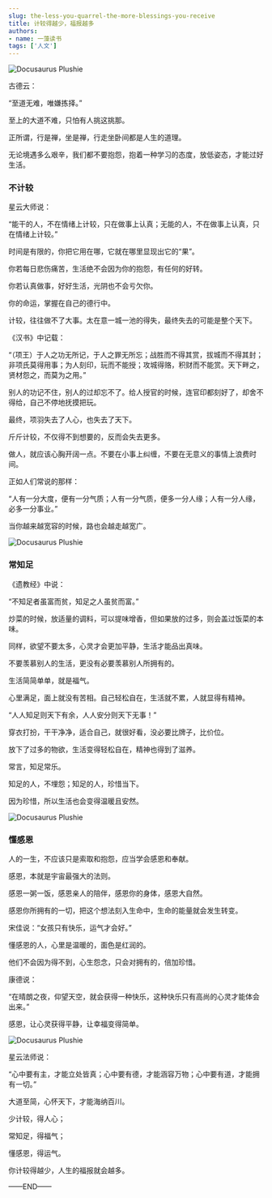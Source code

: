 ```yaml
---
slug: the-less-you-quarrel-the-more-blessings-you-receive
title: 计较得越少，福报越多
authors:
- name: 一藻读书
tags: ['人文']
---
```



![Docusaurus Plushie](./0.webp)

古德云：

“至道无难，唯嫌拣择。”

至上的大道不难，只怕有人挑这挑那。

正所谓，行是禅，坐是禅，行走坐卧间都是人生的道理。

无论境遇多么艰辛，我们都不要抱怨，抱着一种学习的态度，放低姿态，才能过好生活。



<div style={{textAlign: 'center', color: '#FF8C00'}}>  
  <h3>不计较</h3>
</div>

星云大师说：

“能干的人，不在情绪上计较，只在做事上认真；无能的人，不在做事上认真，只在情绪上计较。”

时间是有限的，你把它用在哪，它就在哪里显现出它的“果”。

你若每日悲伤痛苦，生活绝不会因为你的抱怨，有任何的好转。

你若认真做事，好好生活，光阴也不会亏欠你。

你的命运，掌握在自己的德行中。

计较，往往做不了大事。太在意一城一池的得失，最终失去的可能是整个天下。

《汉书》中记载：

“（项王）于人之功无所记，于人之罪无所忘；战胜而不得其赏，拔城而不得其封；非项氏莫得用事；为人刻印，玩而不能授；攻城得赂，积财而不能赏。天下畔之，贤材怨之，而莫为之用。”

别人的功记不住，别人的过却忘不了。给人授官的时候，连官印都刻好了，却舍不得给，自己不停地抚摸把玩。

最终，项羽失去了人心，也失去了天下。

斤斤计较，不仅得不到想要的，反而会失去更多。

做人，就应该心胸开阔一点。不要在小事上纠缠，不要在无意义的事情上浪费时间。

正如人们常说的那样：

“人有一分大度，便有一分气质；人有一分气质，便多一分人缘；人有一分人缘，必多一分事业。”

当你越来越宽容的时候，路也会越走越宽广。

![Docusaurus Plushie](./1.webp)



<div style={{textAlign: 'center', color: '#FF8C00'}}>  
  <h3>常知足</h3>
</div>

《遗教经》中说：

“不知足者虽富而贫，知足之人虽贫而富。”

炒菜的时候，放适量的调料，可以提味增香，但如果放的过多，则会盖过饭菜的本味。

同样，欲望不要太多，心灵才会更加平静，生活才能品出真味。

不要羡慕别人的生活，更没有必要羡慕别人所拥有的。

生活简简单单，就是福气。

心里满足，面上就没有苦相。自己轻松自在，生活就不累，人就显得有精神。

“人人知足则天下有余，人人安分则天下无事！”

穿衣打扮，干干净净，适合自己，就很好看，没必要比牌子，比价位。

放下了过多的物欲，生活变得轻松自在，精神也得到了滋养。

常言，知足常乐。

知足的人，不埋怨；知足的人，珍惜当下。

因为珍惜，所以生活也会变得温暖且安然。


![Docusaurus Plushie](./2.webp)



<div style={{textAlign: 'center', color: '#FF8C00'}}>  
  <h3>懂感恩</h3>
</div>

人的一生，不应该只是索取和抱怨，应当学会感恩和奉献。

感恩，本就是宇宙最强大的法则。

感恩一粥一饭，感恩亲人的陪伴，感恩你的身体，感恩大自然。

感恩你所拥有的一切，把这个想法刻入生命中，生命的能量就会发生转变。

宋佳说：“女孩只有快乐，运气才会好。”

懂感恩的人，心里是温暖的，面色是红润的。

他们不会因为得不到，心生怨念，只会对拥有的，倍加珍惜。

康德说：

“在晴朗之夜，仰望天空，就会获得一种快乐，这种快乐只有高尚的心灵才能体会出来。”

感恩，让心灵获得平静，让幸福变得简单。

![Docusaurus Plushie](./3.webp)

星云法师说：

“心中要有主，才能立处皆真；心中要有德，才能涵容万物；心中要有道，才能拥有一切。”

大道至简，心怀天下，才能海纳百川。

少计较，得人心；

常知足，得福气；

懂感恩，得运气。

你计较得越少，人生的福报就会越多。

——END——


